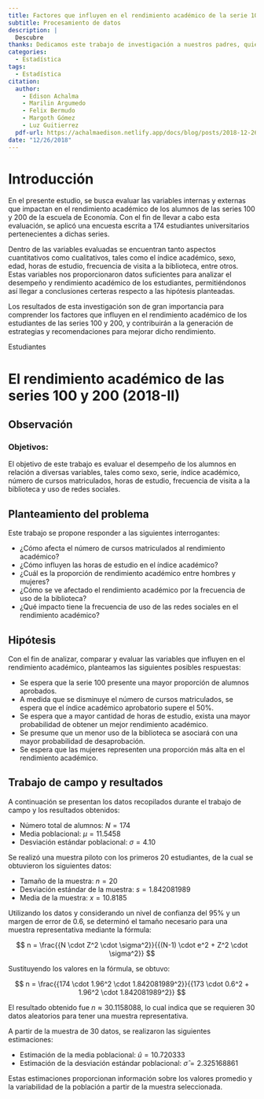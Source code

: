 ```yaml
---
title: Factores que influyen en el rendimiento académico de la serie 100 y 200
subtitle: Procesamiento de datos
description: |
  Descubre 
thanks: Dedicamos este trabajo de investigación a nuestros padres, quienes han sido nuestros incondicionales compañeros en esta travesía universitaria.
categories:
  - Estadística
tags:
  - Estadística
citation:
  author:
    - Edison Achalma
    - Marilin Argumedo 
    - Felix Bermudo
    - Margoth Gómez
    - Luz Guitierrez 
  pdf-url: https://achalmaedison.netlify.app/docs/blog/posts/2018-12-26-factores-influyen-rendimiento-academico/index.pdf
date: "12/26/2018"
---
```


# Introducción

En el presente estudio, se busca evaluar las variables internas y externas que impactan en el rendimiento académico de los alumnos de las series 100 y 200 de la escuela de Economía. Con el fin de llevar a cabo esta evaluación, se aplicó una encuesta escrita a 174 estudiantes universitarios pertenecientes a dichas series.

Dentro de las variables evaluadas se encuentran tanto aspectos cuantitativos como cualitativos, tales como el índice académico, sexo, edad, horas de estudio, frecuencia de visita a la biblioteca, entre otros. Estas variables nos proporcionaron datos suficientes para analizar el desempeño y rendimiento académico de los estudiantes, permitiéndonos así llegar a conclusiones certeras respecto a las hipótesis planteadas.

Los resultados de esta investigación son de gran importancia para comprender los factores que influyen en el rendimiento académico de los estudiantes de las series 100 y 200, y contribuirán a la generación de estrategias y recomendaciones para mejorar dicho rendimiento.

Estudiantes

# El rendimiento académico de las series 100 y 200 (2018-II)

## Observación

### Objetivos:

El objetivo de este trabajo es evaluar el desempeño de los alumnos en relación a diversas variables, tales como sexo, serie, índice académico, número de cursos matriculados, horas de estudio, frecuencia de visita a la biblioteca y uso de redes sociales.

## Planteamiento del problema

Este trabajo se propone responder a las siguientes interrogantes:

-   ¿Cómo afecta el número de cursos matriculados al rendimiento académico?
-   ¿Cómo influyen las horas de estudio en el índice académico?
-   ¿Cuál es la proporción de rendimiento académico entre hombres y mujeres?
-   ¿Cómo se ve afectado el rendimiento académico por la frecuencia de uso de la biblioteca?
-   ¿Qué impacto tiene la frecuencia de uso de las redes sociales en el rendimiento académico?

## Hipótesis

Con el fin de analizar, comparar y evaluar las variables que influyen en el rendimiento académico, planteamos las siguientes posibles respuestas:

-   Se espera que la serie 100 presente una mayor proporción de alumnos aprobados.
-   A medida que se disminuye el número de cursos matriculados, se espera que el índice académico aprobatorio supere el 50%.
-   Se espera que a mayor cantidad de horas de estudio, exista una mayor probabilidad de obtener un mejor rendimiento académico.
-   Se presume que un menor uso de la biblioteca se asociará con una mayor probabilidad de desaprobación.
-   Se espera que las mujeres representen una proporción más alta en el rendimiento académico.

## Trabajo de campo y resultados

A continuación se presentan los datos recopilados durante el trabajo de campo y los resultados obtenidos:

- Número total de alumnos: $N = 174$
- Media poblacional: $\mu = 11.5458$
- Desviación estándar poblacional: $\sigma = 4.10$

Se realizó una muestra piloto con los primeros 20 estudiantes, de la cual se obtuvieron los siguientes datos:

- Tamaño de la muestra: $n = 20$
- Desviación estándar de la muestra: $s = 1.842081989$
- Media de la muestra: $x = 10.8185$

Utilizando los datos y considerando un nivel de confianza del 95% y un margen de error de 0.6, se determinó el tamaño necesario para una muestra representativa mediante la fórmula:

$$
n = \frac{{N \cdot Z^2 \cdot \sigma^2}}{{(N-1) \cdot e^2 + Z^2 \cdot \sigma^2}}
$$

Sustituyendo los valores en la fórmula, se obtuvo:

$$
n = \frac{{174 \cdot 1.96^2 \cdot 1.842081989^2}}{{173 \cdot 0.6^2 + 1.96^2 \cdot 1.842081989^2}}
$$

El resultado obtenido fue $n \approx 30.1158088$, lo cual indica que se requieren 30 datos aleatorios para tener una muestra representativa.

A partir de la muestra de 30 datos, se realizaron las siguientes estimaciones:

- Estimación de la media poblacional: $\hat{u} = 10.720333$
- Estimación de la desviación estándar poblacional: $\hat{\sigma} = 2.325168861$

Estas estimaciones proporcionan información sobre los valores promedio y la variabilidad de la población a partir de la muestra seleccionada.




